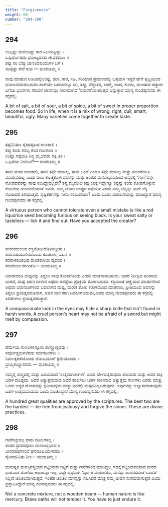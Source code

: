 ```yaml
---
title: "Forgiveness"
weight: 60
number: "294-298"
---
```


## 294

ಉಪ್ಪಿಷ್ಟು ಹುಳಿಯಿಷ್ಟು ಕಾರ ಸಿಹಿಯಷ್ಟಿಷ್ಟು ।  
ಒಪ್ಪಿರ್ದೊಡದು ಭೋಜ್ಯವಂತು ಜೀವಿತಮುಂ ॥  
ತಪ್ಪು ಸರಿ ಬೆಪ್ಪು ಜಾಣಂದಕುಂದುಗಳ ಬಗೆ ।  
ಯಿಪ್ಪತ್ತು ಸೇರೆ ರುಚಿ — ಮಂಕುತಿಮ್ಮ ॥

ನಾವು ಮಾಡುವ ಊಟದಲ್ಲಿಉಪ್ಪು, ಹುಳಿ, ಕಾರ, ಸಿಹಿ, ಸರಿಯಾದ ಪ್ರಮಾಣದಲ್ಲಿ ಒಪ್ಪವಾಗಿ ಇದ್ದರೆ ಹೇಗೆ ತೃಪ್ತಿಯಿಂದ ಭೋಜನಮಾಡಬಹುದು.ಹಾಗೆಯೇ ಬದುಕಿನಲ್ಲೂ ಸರಿ, ತಪ್ಪು, ಪೆದ್ದುತನ, ಜಾಣ್ಮೆ, ಅಂದ, ಕುಂದು, ಮುಂತಾದ ಹತ್ತಾರು ಬಗೆಯ ಭಾವಗಳು ಸೇರಿದರೆ ಜೀವನವೂ ನೀರಸವಾಗದೆ ‘ಸಮರಸ’ವಾಗಿರುತ್ತದೆ ಎನ್ನುತ್ತಾರೆ ಮಾನ್ಯ ಗುಂಡಪ್ಪನವರು ಈ ಕಗ್ಗದಲ್ಲಿ.

A bit of salt, a bit of sour, a bit of spice, a bit of sweet in proper proportion becomes food. So in life, when it is a mix of wrong, right, dull, smart, beautiful, ugly. Many varieties come together to create taste.

## 295

ತಪ್ಪನಿನಿತುಂ ಸೈಸದಪ್ಪಟದ ಗುಣಶಾಲಿ ।  
ಕಪ್ಪು ಕಂಡು ಕನಲ್ವ ಕೆಂಡ ಗುಲಗಂಜಿ ॥  
ಉಪ್ಪೊ ಸಪ್ಪೆಯೊ ನಿನ್ನ ಮೈಬೆವರು ನೆಕ್ಕಿ ತಿಳಿ ।  
ಒಪ್ಪಿಹೆಯ ನೀನಜನ?— ಮಂಕುತಿಮ್ಮ ॥

ತಾನು ಮಹಾ ಗುಣಶಾಲಿ, ತಾನು ತಪ್ಪೇ ಮಾಡಿಲ್ಲ, ತಾನು ಹಿಂದೆ ಎಂದೂ ತಪ್ಪೇ ಮಾಡಿಲ್ಲ ಮತ್ತು ಮುಂದೆಯೂ ಮಾಡುವುದಿಲ್ಲ ಎಂದು ಡಂಬ ಕೊಚ್ಚಿಕೊಳ್ಳುವವರನ್ನು ಮತ್ತು ಅಂತಹ ಮನೋಭಾವದಿಂದ ಅನ್ಯರಲ್ಲಿ ‘ಗುಣ’ವನ್ನೇ ನೋಡದವರನ್ನು ನಾವು ಕಂಡಿದ್ದೇವಲ್ಲವೇ? ತನ್ನ ಮೈಮೇಲೆ ಕಪ್ಪು ಚುಕ್ಕೆ ಇದ್ದಾಗ್ಯೂ ಕಪ್ಪನ್ನು ಕಂಡು ಕೋಪಗೊಳ್ಳುವ ಕೆಂಪನೆಯ ಗುಲಗಂಜಿಯಂತೆ ಇವರು. ನಮ್ಮ ಬೆವರು ಉಪ್ಪೋ ಸಪ್ಪೆಯೋ ಎಂದು ನಮ್ಮ ಬೆನ್ನನ್ನು ನಾವೇ ನೆಕ್ಕಿ ನೋಡಿದರೆ ತಿಳಿಯುತ್ತದೆ. ಸೃಷ್ಟಿಕರ್ತನನ್ನು ನೀನು ನಂಬುವೆಯಾ? ಎಂದು ಒಂದು ವಿಡಂಬನೆಯನ್ನು ಮಾಡಿದ್ದಾರೆ ಮಾನ್ಯ ಗುಂಡಪ್ಪನವರು ಈ ಕಗ್ಗದಲ್ಲಿ

A virtuous person who cannot tolerate even a small mistake is like a red liquorice seed becoming furious on seeing black. Is your sweat salty or tasteless — lick it and find out. Have you accepted the creator?

## 296

ಮರುಕದುಂಬಿದ ಕಣ್ಣನೋಟದೊಳಗಿದ್ದೀತು ।  
ಬಿರುನುಡಿಯೊಳಿರದೊಂದು ಕೂರಲಗು, ಸಖನೆ ॥  
ಕರವಾಳಕದಿರದಿಹ ದುರಿತಕಾರಿಯ ಹೃದಯ ।  
ಕರುಣೆಯಿಂ ಕರಗೀತೊ— ಮಂಕುತಿಮ್ಮ ॥

ಯಾರಾದರೂ ದುಷ್ಟನನ್ನು ತಿದ್ದಲು ನಾವು ಕೋಪಗೊಂಡು ಎರಡು ಮಾತನಾಡಬಹುದು. ಆದರೆ ನಿರೀಕ್ಷಿದ ಪರಿಣಾಮ ಬಾರದೆ, ದುಷ್ಟ ತಿರುಗಿ ಬೀಳುವ ಅಥವಾ ಅಸಡ್ಡೆಯ ಪ್ರತಿಕ್ರಿಯೆ ತೋರಬಹುದು. ಕತ್ತಿಯಂತೆ ತೀಕ್ಷ್ಣವಾದ ಮಾತುಗಳಿಂದ ಅಥವಾ ಬಿರುನುಡಿಗಳಿಂದ ಬದಲಾಗದ ದುಷ್ಟ, ಮರುಕ ತೋರಿ ಕರುಣೆಯಿಂದ ಮಾತನಾಡಿ, ಪ್ರೀತಿಯಿಂದ ಅವನನ್ನು ತಿದ್ದಲು ಪ್ರಯತ್ನಮಾಡಿದಾಗ, ಅವನ ಮನ ಕರಗಿ ಬದಲಾಗಬಹುದು,ಎಂದು ಮಾನ್ಯ ಗುಂಡಪ್ಪನವರು ಈ ಕಗ್ಗದಲ್ಲಿ ತಿಳಿಹೇಳಲು ಪ್ರಯತ್ನಪಡುತ್ತಾರೆ.

A compassionate look in the eyes may hide a sharp knife that isn't found in harsh words. A cruel person's heart may not be afraid of a sword but might melt by compassion.

## 297

ಪೆರ್ಮೆಯ ಗುಣಂಗಳಿನ್ನೂರು ಶಾಸ್ತ್ರೋಕ್ತದವು ।  
ಸರ್ವೋತ್ತಮಗಳೆರಡು ಸರ್ವಕಠಿನಗಳು ॥  
ನಿರ್ಮತ್ಸರತೆಯೊಂದು ದೋಷಿಯೊಳ್ ಕ್ಷಮೆಯೊಂದು ।  
ಬ್ರಾಹ್ಮಿಕಾಭ್ಯಾಸವದು — ಮಂಕುತಿಮ್ಮ ॥

ನಮ್ಮಲ್ಲಿ ಶಾಸ್ತ್ರದಲ್ಲಿ ಮತ್ತು ಹಿರಿಯರಿಂದ ‘ಉತ್ತಮಗುಣಗಳು’ ಎಂದು ಹೇಳಪಟ್ಟಿರುವುದು ಹಲವಾರು ಮತ್ತು ಅದರ ಪಟ್ಟಿ ಬಹಳ ದೊಡ್ಡದು. ಆದರೆ ಅತ್ಯುತ್ತಮವಾದ ಆದರೆ ಪಾಲಿಸಲು ಬಹಳ ಕಠಿಣವಾದ ಅತ್ಯುತ್ತಮ ಗುಣಗಳು ಎರಡು ಮಾತ್ರ. ಒಂದು ಅನ್ಯರ ದೋಷವನ್ನು ಕ್ಷಮಿಸುವುದು ಮತ್ತು ಪರರಲ್ಲಿ ಮತ್ಸರವಿಲ್ಲದಿರುವುದು. ಇವುಗಳನ್ನು ಅಭ್ಯಾಸಮಾಡುವುದು ಬಹಳ ಉತ್ತಮವಾದುದು ಎಂದು ಸೂಚಿಸಿದ್ದಾರೆ ಮಾನ್ಯ ಗುಂಡಪ್ಪನವರು ಈ ಕಗ್ಗದಲ್ಲಿ.

A hundred great qualities are approved by the scriptures. The best two are the hardest — be free from jealousy and forgive the sinner. These are divine practices.

## 298

ಗಾರೆಗಚ್ಚೀನಲ್ಲ ದಾರು ದೂಲಗಳಲ್ಲ ।  
ಪಾರದ ದ್ರವದವೊಲು ಮನುಜಸ್ವಭಾವ ॥  
ವೀರಶಪಥಗಳಿಂದೆ ಘನರೂಪಿಯಾಗದದು ।  
ಸೈರಿಸದನಿನಿತು ನೀಂ— ಮಂಕುತಿಮ್ಮ ॥

ಮನುಷ್ಯನ ಮನಸ್ಸಿನಸ್ವಭಾವ ಗಟ್ಟಿಯಾದ ಇಟ್ಟಿಗೆ ಮತ್ತು ಗಾರೆಗಳಿಂದ ಮಾಡಿದ್ದಲ್ಲ.ಇದಕ್ಕೆ ಗಟ್ಟಿಯಾದಯಾವ ಮರದ ಭಾರವಾದ ತೊಲೆಯ ಆಧಾರವೂ ಇಲ್ಲ. ಎಷ್ಟೇ ದೃಢವಾಗಿ ನಿರ್ಧಾರ ಮಾಡಿದರೂ, ಮನಸ್ಸು ಪಾದರಸದಂತೆ ಒಂದೆಡೆ ನಿಲ್ಲದೆ ಚಂಚಲವಾಗಿರುತ್ತದೆ. ಇಂತಹ ಚಂಚಲ ಮನಸ್ಸನ್ನು ಸಹಿಸಿದರೆ ಮಾತ್ರ ನಮ್ಮ ಜೀವನ ಸುಗಮವಾಗುತ್ತದೆ ಎಂದು ಪ್ರಸ್ತಾಪಿಸಿದ್ದಾರೆ ಮಾನ್ಯ ಗುಂಡಪ್ಪನವರು ಈ ಕಗ್ಗದಲ್ಲಿ.

Not a concrete mixture, not a wooden beam — human nature is like mercury. Brave oaths will not temper it. You have to just endure it.
